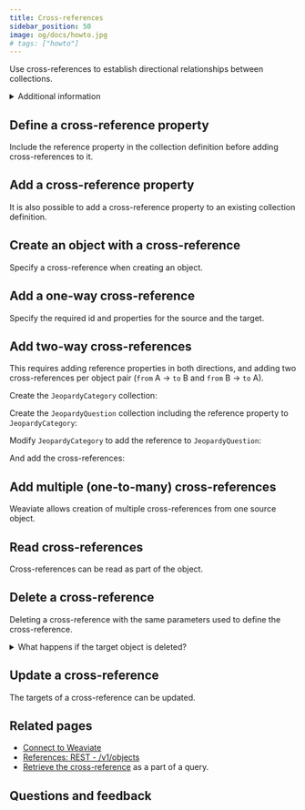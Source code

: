 ```yaml
---
title: Cross-references
sidebar_position: 50
image: og/docs/howto.jpg
# tags: ["howto"]
---
```



<CrossReferencePerformanceNote />



Use cross-references to establish directional relationships between collections.

<details>
  <summary>
    Additional information
  </summary>

Notes:
- Cross-references does not affect object vectors of the source or the target objects.
- For multi-tenancy collection, you can establish a cross-reference from a multi-tenancy collection object to:
    - A non-multi-tenancy collection object, or
    - A multi-tenancy collection object belonging to the same tenant.

</details>

## Define a cross-reference property

Include the reference property in the collection definition before adding cross-references to it.

<Tabs groupId="languages">
  <TabItem value="py" label="Python Client v4">
    <FilteredTextBlock
      text={PyCode}
      startMarker="# START CrossRefDefinition"
      endMarker="# END CrossRefDefinition"
      language="py"
    />
  </TabItem>
  <TabItem value="py3" label="Python Client v3">
    <FilteredTextBlock
      text={PyCodeV3}
      startMarker="# START CrossRefDefinition"
      endMarker="# END CrossRefDefinition"
      language="pyv3"
    />
  </TabItem>
  <TabItem value="js" label="JS/TS Client v3">
    <FilteredTextBlock
      text={TSCode}
      startMarker="// START CrossRefDefinition"
      endMarker="// END CrossRefDefinition"
      language="ts"
    />
  </TabItem>
</Tabs>

## Add a cross-reference property

It is also possible to add a cross-reference property to an existing collection definition.

<Tabs groupId="languages">
  <TabItem value="py" label="Python Client v4">
    <FilteredTextBlock
      text={PyCode}
      startMarker="# START Collections TwoWay Category2"
      endMarker="# END Collections TwoWay Category2"
      language="python"
    />
  </TabItem>
  <TabItem value="py3" label="Python Client v3">
    <FilteredTextBlock
      text={PyCodeV3}
      startMarker="# START Collections TwoWay Category2"
      endMarker="# END Collections TwoWay Category2"
      language="pyv3"
    />
  </TabItem>
  <TabItem value="js" label="JS/TS Client v3">
    <FilteredTextBlock
      text={TSCode}
      startMarker="// START Collections TwoWay Category2"
      endMarker="// END Collections TwoWay Category2"
      language="ts"
    />
  </TabItem>

  <TabItem value="js2" label="JS/TS Client v2">
    <FilteredTextBlock
      text={TSCodeLegacy}
      startMarker="// START Collections TwoWay Category2"
      endMarker="// END Collections TwoWay Category2"
      language="tsv2"
    />
  </TabItem>
</Tabs>


## Create an object with a cross-reference

Specify a cross-reference when creating an object.

<Tabs groupId="languages">
  <TabItem value="py" label="Python Client v4">
    <FilteredTextBlock
      text={PyCode}
      startMarker="# START ObjectWithCrossRef"
      endMarker="# END ObjectWithCrossRef"
      language="py"
    />
  </TabItem>

  <TabItem value="py3" label="Python Client v3">
    <FilteredTextBlock
      text={PyCodeV3}
      startMarker="# START ObjectWithCrossRef"
      endMarker="# END ObjectWithCrossRef"
      language="pyv3"
    />
  </TabItem>

  <TabItem value="js" label="JS/TS Client v3">
    <FilteredTextBlock
      text={TSCode}
      startMarker="// START ObjectWithCrossRef"
      endMarker="// END ObjectWithCrossRef"
      language="ts"
    />
  </TabItem>

  <TabItem value="js2" label="JS/TS Client v2">
    <FilteredTextBlock
      text={TSCodeLegacy}
      startMarker="// START ObjectWithCrossRef"
      endMarker="// END ObjectWithCrossRef"
      language="tsv2"
    />
  </TabItem>
</Tabs>


## Add a one-way cross-reference

Specify the required id and properties for the source and the target.

<Tabs groupId="languages">
  <TabItem value="py" label="Python Client v4">
    <FilteredTextBlock
      text={PyCode}
      startMarker="# START OneWay"
      endMarker="# END OneWay"
      language="py"
    />
  </TabItem>

  <TabItem value="py3" label="Python Client v3">
    <FilteredTextBlock
      text={PyCodeV3}
      startMarker="# START OneWay"
      endMarker="# END OneWay"
      language="pyv3"
    />
  </TabItem>

  <TabItem value="js" label="JS/TS Client v3">
    <FilteredTextBlock
      text={TSCode}
      startMarker="// START OneWay"
      endMarker="// END OneWay"
      language="ts"
    />
  </TabItem>

  <TabItem value="js2" label="JS/TS Client v2">
    <FilteredTextBlock
      text={TSCodeLegacy}
      startMarker="// START OneWay"
      endMarker="// END OneWay"
      language="tsv2"
    />
  </TabItem>

  <TabItem value="java" label="Java">
    <FilteredTextBlock
      text={JavaCode}
      startMarker="// START OneWay"
      endMarker="// END OneWay"
      language="java"
    />
  </TabItem>

  <TabItem value="go" label="Go">
    <FilteredTextBlock
      text={GoCode}
      startMarker="// START OneWay"
      endMarker="// END OneWay"
      language="go"
    />
  </TabItem>
</Tabs>


## Add two-way cross-references

This requires adding reference properties in both directions, and adding two cross-references per object pair (`from` A -> `to` B and `from` B -> `to` A).

Create the `JeopardyCategory` collection:

<Tabs groupId="languages">
  <TabItem value="py" label="Python Client v4">
    <FilteredTextBlock
      text={PyCode}
      startMarker="# START Collections TwoWay Category1"
      endMarker="# END Collections TwoWay Category1"
      language="python"
    />
  </TabItem>
  <TabItem value="py3" label="Python Client v3">
    <FilteredTextBlock
      text={PyCodeV3}
      startMarker="# START Collections TwoWay Category1"
      endMarker="# END Collections TwoWay Category1"
      language="pyv3"
    />
  </TabItem>
  <TabItem value="js" label="JS/TS Client v3">
    <FilteredTextBlock
      text={TSCode}
      startMarker="// START Collections TwoWay Category1"
      endMarker="// END Collections TwoWay Category1"
      language="ts"
    />
  </TabItem>

  <TabItem value="js2" label="JS/TS Client v2">
    <FilteredTextBlock
      text={TSCodeLegacy}
      startMarker="// START Collections TwoWay Category1"
      endMarker="// END Collections TwoWay Category1"
      language="tsv2"
    />
  </TabItem>
</Tabs>

Create the `JeopardyQuestion` collection including the reference property to `JeopardyCategory`:

<Tabs groupId="languages">
  <TabItem value="py" label="Python Client v4">
    <FilteredTextBlock
      text={PyCode}
      startMarker="# START Collections TwoWay Question"
      endMarker="# END Collections TwoWay Question"
      language="python"
    />
  </TabItem>
  <TabItem value="py3" label="Python Client v3">
    <FilteredTextBlock
      text={PyCodeV3}
      startMarker="# START Collections TwoWay Question"
      endMarker="# END Collections TwoWay Question"
      language="pyv3"
    />
  </TabItem>
  <TabItem value="js" label="JS/TS Client v3">
    <FilteredTextBlock
      text={TSCode}
      startMarker="// START Collections TwoWay Question"
      endMarker="// END Collections TwoWay Question"
      language="ts"
    />
  </TabItem>

  <TabItem value="js2" label="JS/TS Client v2">
    <FilteredTextBlock
      text={TSCodeLegacy}
      startMarker="// START Collections TwoWay Question"
      endMarker="// END Collections TwoWay Question"
      language="tsv2"
    />
  </TabItem>
</Tabs>

Modify `JeopardyCategory` to add the reference to `JeopardyQuestion`:

<Tabs groupId="languages">
  <TabItem value="py" label="Python Client v4">
    <FilteredTextBlock
      text={PyCode}
      startMarker="# START Collections TwoWay Category2"
      endMarker="# END Collections TwoWay Category2"
      language="python"
    />
  </TabItem>
  <TabItem value="py3" label="Python Client v3">
    <FilteredTextBlock
      text={PyCodeV3}
      startMarker="# START Collections TwoWay Category2"
      endMarker="# END Collections TwoWay Category2"
      language="pyv3"
    />
  </TabItem>
  <TabItem value="js" label="JS/TS Client v3">
    <FilteredTextBlock
      text={TSCode}
      startMarker="// START Collections TwoWay Category2"
      endMarker="// END Collections TwoWay Category2"
      language="ts"
    />
  </TabItem>

  <TabItem value="js2" label="JS/TS Client v2">
    <FilteredTextBlock
      text={TSCodeLegacy}
      startMarker="// START Collections TwoWay Category2"
      endMarker="// END Collections TwoWay Category2"
      language="tsv2"
    />
  </TabItem>
</Tabs>

And add the cross-references:

<Tabs groupId="languages">
  <TabItem value="py" label="Python Client v4">
    <FilteredTextBlock
      text={PyCode}
      startMarker="# TwoWay Python"
      endMarker="# END TwoWay Python"
      language="py"
    />
  </TabItem>

  <TabItem value="py3" label="Python Client v3">
    <FilteredTextBlock
      text={PyCodeV3}
      startMarker="# TwoWay Python"
      endMarker="# END TwoWay Python"
      language="pyv3"
    />
  </TabItem>

  <TabItem value="js" label="JS/TS Client v3">
    <FilteredTextBlock
      text={TSCode}
      startMarker="// TwoWay TS"
      endMarker="// END TwoWay TS"
      language="ts"
    />
  </TabItem>

  <TabItem value="js2" label="JS/TS Client v2">
    <FilteredTextBlock
      text={TSCodeLegacy}
      startMarker="// TwoWay TS"
      endMarker="// END TwoWay TS"
      language="tsv2"
    />
  </TabItem>

  <TabItem value="java" label="Java">
    <FilteredTextBlock
      text={JavaCode}
      startMarker="// TwoWay Java"
      endMarker="// END TwoWay Java"
      language="java"
    />
  </TabItem>

  <TabItem value="go" label="Go">
    <FilteredTextBlock
      text={GoCode}
      startMarker="// TwoWay Go"
      endMarker="// END TwoWay Go"
      language="go"
    />
  </TabItem>
</Tabs>


## Add multiple (one-to-many) cross-references

Weaviate allows creation of multiple cross-references from one source object.

<Tabs groupId="languages">
  <TabItem value="py" label="Python Client v4">
    <FilteredTextBlock
      text={PyCode}
      startMarker="# Multiple Python"
      endMarker="# END Multiple Python"
      language="py"
    />
  </TabItem>

  <TabItem value="py3" label="Python Client v3">
    <FilteredTextBlock
      text={PyCodeV3}
      startMarker="# Multiple Python"
      endMarker="# END Multiple Python"
      language="pyv3"
    />
  </TabItem>

  <TabItem value="js" label="JS/TS Client v3">
    <FilteredTextBlock
      text={TSCode}
      startMarker="// Multiple TS"
      endMarker="// END Multiple TS"
      language="ts"
    />
  </TabItem>

  <TabItem value="js2" label="JS/TS Client v2">
    <FilteredTextBlock
      text={TSCodeLegacy}
      startMarker="// Multiple TS"
      endMarker="// END Multiple TS"
      language="tsv2"
    />
  </TabItem>

  <TabItem value="java" label="Java">
    <FilteredTextBlock
      text={JavaCode}
      startMarker="// Multiple Java"
      endMarker="// END Multiple Java"
      language="java"
    />
  </TabItem>

  <TabItem value="go" label="Go">
    <FilteredTextBlock
      text={GoCode}
      startMarker="// Multiple Go"
      endMarker="// END Multiple Go"
      language="go"
    />
  </TabItem>
</Tabs>

## Read cross-references

Cross-references can be read as part of the object.

<Tabs groupId="languages">
  <TabItem value="py" label="Python Client v4">
    <FilteredTextBlock
      text={PyCode}
      startMarker="# ReadCrossRef"
      endMarker="# END ReadCrossRef"
      language="py"
    />
  </TabItem>

  <TabItem value="py3" label="Python Client v3">
    <FilteredTextBlock
      text={PyCodeV3}
      startMarker="# ReadCrossRef"
      endMarker="# END ReadCrossRef"
      language="pyv3"
    />
  </TabItem>

  <TabItem value="js" label="JS/TS Client v3">
    <FilteredTextBlock
      text={TSCode}
      startMarker="// ReadCrossRef"
      endMarker="// END ReadCrossRef"
      language="ts"
    />
  </TabItem>
</Tabs>

## Delete a cross-reference

Deleting a cross-reference with the same parameters used to define the cross-reference.

<Tabs groupId="languages">
  <TabItem value="py" label="Python Client v4">
    <FilteredTextBlock
      text={PyCode}
      startMarker="# Delete Python"
      endMarker="# END Delete Python"
      language="py"
    />
  </TabItem>

  <TabItem value="py3" label="Python Client v3">
    <FilteredTextBlock
      text={PyCodeV3}
      startMarker="# Delete Python"
      endMarker="# END Delete Python"
      language="pyv3"
    />
  </TabItem>

  <TabItem value="js" label="JS/TS Client v3">
    <FilteredTextBlock
      text={TSCode}
      startMarker="// Delete TS"
      endMarker="// END Delete TS"
      language="ts"
    />
  </TabItem>

  <TabItem value="js2" label="JS/TS Client v2">
    <FilteredTextBlock
      text={TSCodeLegacy}
      startMarker="// Delete TS"
      endMarker="// END Delete TS"
      language="tsv2"
    />
  </TabItem>

  <TabItem value="java" label="Java">
    <FilteredTextBlock
      text={JavaCode}
      startMarker="// Delete Java"
      endMarker="// END Delete Java"
      language="java"
    />
  </TabItem>

  <TabItem value="go" label="Go">
    <FilteredTextBlock
      text={GoCode}
      startMarker="// Delete Go"
      endMarker="// END Delete Go"
      language="go"
    />
  </TabItem>
</Tabs>

<details>
  <summary>
    What happens if the target object is deleted?
  </summary>

What happens if the `to` object is deleted?
If an object is deleted, cross-references to it will be left intact. A [Get query using the inline fragment syntax](../search/basics.md#retrieve-cross-referenced-properties) will correctly retrieve only fields in the existing cross-references objects, but [getting the object by ID](../manage-data/read.mdx#get-an-object-by-id) will show all cross-references, whether the objects they point to exist or not.

</details>


## Update a cross-reference

The targets of a cross-reference can be updated.

<Tabs groupId="languages">
  <TabItem value="py" label="Python Client v4">
    <FilteredTextBlock
      text={PyCode}
      startMarker="# Update Python"
      endMarker="# END Update Python"
      language="py"
    />
  </TabItem>

  <TabItem value="py3" label="Python Client v3">
    <FilteredTextBlock
      text={PyCodeV3}
      startMarker="# Update Python"
      endMarker="# END Update Python"
      language="pyv3"
    />
  </TabItem>

  <TabItem value="js" label="JS/TS Client v3">
    <FilteredTextBlock
      text={TSCode}
      startMarker="// Update TS"
      endMarker="// END Update TS"
      language="ts"
    />
  </TabItem>

  <TabItem value="js2" label="JS/TS Client v2">
    <FilteredTextBlock
      text={TSCodeLegacy}
      startMarker="// Update TS"
      endMarker="// END Update TS"
      language="tsv2"
    />
  </TabItem>

  <TabItem value="java" label="Java">
    <FilteredTextBlock
      text={JavaCode}
      startMarker="// Update Java"
      endMarker="// END Update Java"
      language="java"
    />
  </TabItem>

  <TabItem value="go" label="Go">
    <FilteredTextBlock
      text={GoCode}
      startMarker="// Update Go"
      endMarker="// END Update Go"
      language="go"
    />
  </TabItem>
</Tabs>


## Related pages

- [Connect to Weaviate](/developers/weaviate/connections/index.mdx)
- [References: REST - /v1/objects](/developers/weaviate/api/rest#tag/objects)
- [Retrieve the cross-reference](../search/basics.md#retrieve-cross-referenced-properties) as a part of a query.

## Questions and feedback


<DocsFeedback/>
